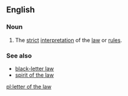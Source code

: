 ==English==

===Noun===
{{en-noun|sg=[[letter]] [[of]] [[the]] [[law]]|?}}

# {{singulare tantum}} The [[strict]] [[interpretation]] of the [[law]] or [[rule]]s.

===See also===
* [[black-letter law]]
* [[spirit of the law]]

[[pl:letter of the law]]